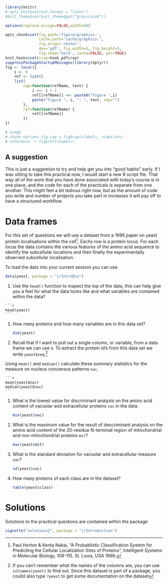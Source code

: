 ```r
library(knitr)
# opts_knit$set(out.format = "latex")
#knit_theme$set(knit_theme$get("greyscale0"))

options(replace.assign=FALSE,width=50)

opts_chunk$set(fig.path='figure/graphics-', 
               cache.path='cache/graphics-', 
               fig.align='center', 
               dev='pdf', fig.width=5, fig.height=5, 
               fig.show='hold', cache=FALSE, par=TRUE)
knit_hooks$set(crop=hook_pdfcrop)
suppressPackageStartupMessages(library(dplyr))
fig <- local({
    i <- 0
    ref <- list()
    list(
        cap=function(refName, text) {
            i <<- i + 1
            ref[[refName]] <<- paste0("Figure ",i)
            paste("Figure ", i, ": ", text, sep="")
        },
        ref=function(refName) {
            ref[[refName]]
        })
})

# usage 
# chunk options fig.cap = fig$cap(<label>, <caption>)
# reference `r fig$ref(<label>)`
```

## A suggestion

This is just a suggestion to try and help get you into "good habits" early. If I was sitting to take this practical now, I would start a new R script file. That way all of the work that you have done associated with today's course is in one place, and the code for each of the practicals is separate from one another. This might feel a bit tedious right now, but as the amount of code you write and number of projects you take part in increases it will pay off to have a structured workflow. 


# Data frames 

For this set of questions we will use a dataset from a 1996 paper on yeast protein localisations within the cell[^1]. Eachs row is a protein locus. For each locus the data contains the various features of the amino acid sequence to identify the subcellular locations and then finally the experimentally observed subcellular localisation.

To load the data into your current session you can use.

[^1]: Paul Horton & Kenta Nakai, "A Probablistic Classification System for Predicting the Cellular Localization Sites of Proteins", Intelligent Systems in Molecular Biology, 109-115. St. Louis, USA 1996. 

```r
data(yeast, package = "jrIntroBio")
```

(1)  Use the `head()` function to inspect the top of the data, this can help give you a feel for what the data looks like and what variables are contained within the data?

    ```r
    head(yeast)
    ```

(1) How many proteins and how many variables are in this data set?
    
    ```r
    dim(yeast)
    ```

(1) Recall that if I want to pull out a single column, or variable, from a data frame we can use `$`. To extract the protein id's from this data set we write `yeast$seq`.^[If you can't remember what the names of the columns are, you can use `colnames(yeast)` to find out. Since this dataset is part of a package, you coulld also type `?yeast` to get some documentation on the dataset] 

Using `mean()` and `median()` calculate these summary statistics for the measure on nucleus concensus patterns `nuc`.

    ```r
    mean(yeast$nuc)
    median(yeast$nuc)
    ```

(1) What is the lowest value for discriminant analysis on the amino acid content of vacuolar and extracellular proteins `vac` in the data.

    ```r
    min(yeast$vac)
    ```

(1) What is the maximum value for the result of descriminant analysis on the amino acid content of the 20-residue N-terminal region of mitochondrial and non-mitochondrial proteins `mit`?

    ```r
    max(yeast$mit)
    ```

(1) What is the standard deviation for vacuolar and extracellular measure `vac`?

    ```r
    sd(yeast$vac)
    ```
    
(1) How many proteins of each class are in the dataset?

    ```r
    table(yeast$class)
    ```

# Solutions

Solutions to the practical questions are contained within the package

```r
vignette("solutions2", package = "jrIntroduction")
```




<!-- (1) You can use `table()` on more than one column at once by just adding extra columns as arguments. For example `table(movies$mpaa, movies$Action)` would tell me how many action and non action films there are for each of the mpaa ratings. How many romantic comedy films are there? i.e a 1 in the Romance column and a 1 in the Comedy column? -->

<!--     ```{r} -->
<!--     table(movies$Romance, movies$Comedy) -->
<!--     ``` -->

<!-- (1) When the values are similar in each variable in the table, it can be difficult to tell which dimension (rows or columns) corresponds to which variable. To aid this there is an argument to the `table()` function, `dnn` which allows us to provide a vector of names. Try  -->

<!--     ```{r, echo=TRUE} -->
<!--     table(movies$Romance, movies$Comedy, dnn = c("Romance","Comedy")) -->
<!--     ``` -->
<!-- (1) How many people cast their vote on a film on average? -->

<!--     ```{r} -->
<!--     mean(movies$votes) -->
<!--     ``` -->
